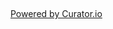 ##
##
<!-- Place <div> tag where you want the feed to appear -->
<div id="curator-feed-default-layout"><a href="https://curator.io" target="_blank" class="crt-logo crt-tag">Powered by Curator.io</a></div>
<!-- The Javascript can be moved to the end of the html page before the </body> tag -->
<script type="text/javascript">
/* curator-feed-default-layout */
(function(){
var i, e, d = document, s = "script";i = d.createElement("script");i.async = 1;
i.src = "https://cdn.curator.io/published/a0a43433-d390-4455-bd8a-bf6ef96be42b.js";
e = d.getElementsByTagName(s)[0];e.parentNode.insertBefore(i, e);
})();
</script>